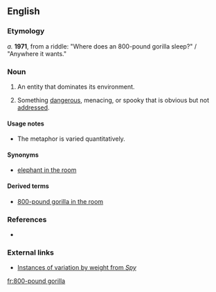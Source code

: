 ==English==

===Etymology===
''a.'' '''1971''', from a riddle: "Where does an 800-pound gorilla sleep?" / "Anywhere it wants."

===Noun===
{{en-noun|sg=[[800]]-[[pound]] [[gorilla]]}}

# {{idiomatic}} An entity that dominates its environment.
# {{idiomatic}} Something [[dangerous]], menacing, or spooky that is obvious but not [[address]]ed.

====Usage notes====
* The metaphor is varied quantitatively.

====Synonyms====
* [[elephant in the room]]

====Derived terms====
* [[800-pound gorilla in the room]]

===References===
*{{R:OneLook}}

===External links===
* [http://books.google.com/books?id=yEW9j8omBvUC&pg=PA34&dq=%22pound+gorilla%22&hl=en&ei=CfUeTrK6JuHi0QHywpjUAw&sa=X&oi=book_result&ct=result&resnum=4&ved=0CDgQ6AEwAw#v=onepage&q=%22pound%20gorilla%22&f=false Instances of variation by weight from ''Spy'']

[[fr:800-pound gorilla]]